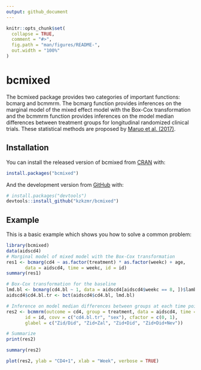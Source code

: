 ```yaml
---
output: github_document
---
```


<!-- README.md is generated from README.Rmd. Please edit that file -->

```r
knitr::opts_chunk$set(
  collapse = TRUE,
  comment = "#>",
  fig.path = "man/figures/README-",
  out.width = "100%"
)
```

# bcmixed

The bcmixed package provides two categories of important functions:
    bcmarg and bcmmrm. The bcmarg function provides inferences on 
    the marginal model of the mixed effect model with the Box-Cox 
    transformation and the bcmmrm function provides inferences 
    on the model median differences between treatment groups for 
    longitudinal randomized clinical trials. These statistical
    methods are proposed by 
    [Maruo et al. (2017)](https://doi.org/10.1002/sim.7279).

## Installation

You can install the released version of bcmixed from [CRAN](https://CRAN.R-project.org) with:

``` r
install.packages("bcmixed")
```

And the development version from [GitHub](https://github.com/) with:

``` r
# install.packages("devtools")
devtools::install_github("kzkzmr/bcmixed")
```
## Example

This is a basic example which shows you how to solve a common problem:

```r
library(bcmixed)
data(aidscd4)
# Marginal model of mixed model with the Box-Cox transformation
res1 <- bcmarg(cd4 ~ as.factor(treatment) * as.factor(weekc) + age,
       data = aidscd4, time = weekc, id = id)
summary(res1)

# Box-Cox transformation for the baseline
lmd.bl <- bcmarg(cd4.bl ~ 1, data = aidscd4[aidscd4$weekc == 8, ])$lambda
aidscd4$cd4.bl.tr <- bct(aidscd4$cd4.bl, lmd.bl)

# Inference on model median differences between groups at each time point
res2 <- bcmmrm(outcome = cd4, group = treatment, data = aidscd4, time = weekc,
       id = id, covv = c("cd4.bl.tr", "sex"), cfactor = c(0, 1),
       glabel = c("Zid/Did", "Zid+Zal", "Zid+Did", "Zid+Did+Nev"))

# Summarize
print(res2)

summary(res2)

plot(res2, ylab = "CD4+1", xlab = "Week", verbose = TRUE)
```
